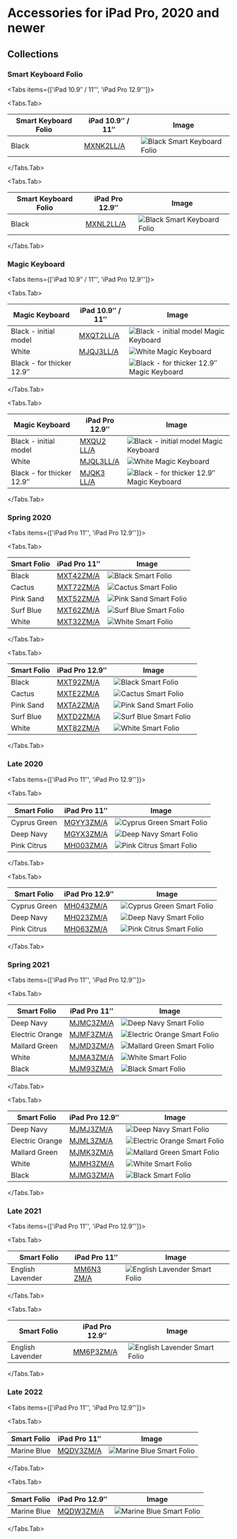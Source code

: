 
# Accessories for iPad Pro, 2020 and newer

## Collections

### Smart Keyboard Folio

<Tabs
  items={['iPad 10.9″ / 11″', 'iPad Pro 12.9″']}>

<Tabs.Tab>

| Smart Keyboard Folio | iPad 10.9″ / 11″ | Image |
| --- | --- | --- |
| Black | [MXNK2<wbr/>LL/A](/ipad_pro4/MXNK2) | ![Black Smart Keyboard Folio](/everyphone/MXNK2.png) |

</Tabs.Tab>

<Tabs.Tab>

| Smart Keyboard Folio | iPad Pro 12.9″ | Image |
| --- | --- | --- |
| Black | [MXNL2<wbr/>LL/A](/ipad_pro4/MXNL2) | ![Black Smart Keyboard Folio](/everyphone/MXNL2.png) |

</Tabs.Tab>
</Tabs>

### Magic Keyboard

<Tabs
  items={['iPad 10.9″ / 11″', 'iPad Pro 12.9″']}>

<Tabs.Tab>

| Magic Keyboard | iPad 10.9″ / 11″ | Image |
| --- | --- | --- |
| Black - initial model | [MXQT2<wbr/>LL/A](/ipad_pro4/MXQT2) | ![Black - initial model Magic Keyboard](/everyphone/MXQT2.png) |
| White | [MJQJ3<wbr/>LL/A](/ipad_pro4/MJQJ3) | ![White Magic Keyboard](/everyphone/MJQJ3.png) |
| Black - for thicker 12.9″ | [<wbr/>](/ipad_pro4/) | ![Black - for thicker 12.9″ Magic Keyboard](/everyphone/MWVG2_AV4.png) |

</Tabs.Tab>

<Tabs.Tab>

| Magic Keyboard | iPad Pro 12.9″ | Image |
| --- | --- | --- |
| Black - initial model | [MXQU2<wbr/>LL/A](/ipad_pro4/MXQU2) | ![Black - initial model Magic Keyboard](/everyphone/MXQU2.png) |
| White | [MJQL3<wbr/>LL/A](/ipad_pro4/MJQL3) | ![White Magic Keyboard](/everyphone/MJQL3.png) |
| Black - for thicker 12.9″ | [MJQK3<wbr/>LL/A](/ipad_pro4/MJQK3) | ![Black - for thicker 12.9″ Magic Keyboard](/everyphone/MJQK3.png) |

</Tabs.Tab>
</Tabs>


### Spring 2020

<Tabs
  items={['iPad Pro 11″', 'iPad Pro 12.9″']}>

<Tabs.Tab>

| Smart Folio | iPad Pro 11″ | Image |
| --- | --- | --- |
| Black | [MXT42<wbr/>ZM/A](/ipad_pro4/MXT42) | ![Black Smart Folio](/everyphone/MXT42.png) |
| Cactus | [MXT72<wbr/>ZM/A](/ipad_pro4/MXT72) | ![Cactus Smart Folio](/everyphone/MXT72.png) |
| Pink Sand | [MXT52<wbr/>ZM/A](/ipad_pro4/MXT52) | ![Pink Sand Smart Folio](/everyphone/MXT52.png) |
| Surf Blue | [MXT62<wbr/>ZM/A](/ipad_pro4/MXT62) | ![Surf Blue Smart Folio](/everyphone/MXT62.png) |
| White | [MXT32<wbr/>ZM/A](/ipad_pro4/MXT32) | ![White Smart Folio](/everyphone/MXT32.png) |

</Tabs.Tab>

<Tabs.Tab>

| Smart Folio | iPad Pro 12.9″ | Image |
| --- | --- | --- |
| Black | [MXT92<wbr/>ZM/A](/ipad_pro4/MXT92) | ![Black Smart Folio](/everyphone/MXT92.png) |
| Cactus | [MXTE2<wbr/>ZM/A](/ipad_pro4/MXTE2) | ![Cactus Smart Folio](/everyphone/MXTE2.png) |
| Pink Sand | [MXTA2<wbr/>ZM/A](/ipad_pro4/MXTA2) | ![Pink Sand Smart Folio](/everyphone/MXTA2.png) |
| Surf Blue | [MXTD2<wbr/>ZM/A](/ipad_pro4/MXTD2) | ![Surf Blue Smart Folio](/everyphone/MXTD2.png) |
| White | [MXT82<wbr/>ZM/A](/ipad_pro4/MXT82) | ![White Smart Folio](/everyphone/MXT82.png) |

</Tabs.Tab>
</Tabs>

### Late 2020

<Tabs
  items={['iPad Pro 11″', 'iPad Pro 12.9″']}>

<Tabs.Tab>

| Smart Folio | iPad Pro 11″ | Image |
| --- | --- | --- |
| Cyprus Green | [MGYY3<wbr/>ZM/A](/ipad_pro4/MGYY3) | ![Cyprus Green Smart Folio](/everyphone/MGYY3.png) |
| Deep Navy | [MGYX3<wbr/>ZM/A](/ipad_pro4/MGYX3) | ![Deep Navy Smart Folio](/everyphone/MGYX3.png) |
| Pink Citrus | [MH003<wbr/>ZM/A](/ipad_pro4/MH003) | ![Pink Citrus Smart Folio](/everyphone/MH003.png) |

</Tabs.Tab>

<Tabs.Tab>

| Smart Folio | iPad Pro 12.9″ | Image |
| --- | --- | --- |
| Cyprus Green | [MH043<wbr/>ZM/A](/ipad_pro4/MH043) | ![Cyprus Green Smart Folio](/everyphone/MH043.png) |
| Deep Navy | [MH023<wbr/>ZM/A](/ipad_pro4/MH023) | ![Deep Navy Smart Folio](/everyphone/MH023.png) |
| Pink Citrus | [MH063<wbr/>ZM/A](/ipad_pro4/MH063) | ![Pink Citrus Smart Folio](/everyphone/MH063.png) |

</Tabs.Tab>
</Tabs>

### Spring 2021

<Tabs
  items={['iPad Pro 11″', 'iPad Pro 12.9″']}>

<Tabs.Tab>

| Smart Folio | iPad Pro 11″ | Image |
| --- | --- | --- |
| Deep Navy | [MJMC3<wbr/>ZM/A](/ipad_pro4/MJMC3) | ![Deep Navy Smart Folio](/everyphone/MJMC3.png) |
| Electric Orange | [MJMF3<wbr/>ZM/A](/ipad_pro4/MJMF3) | ![Electric Orange Smart Folio](/everyphone/MJMF3.png) |
| Mallard Green | [MJMD3<wbr/>ZM/A](/ipad_pro4/MJMD3) | ![Mallard Green Smart Folio](/everyphone/MJMD3.png) |
| White | [MJMA3<wbr/>ZM/A](/ipad_pro4/MJMA3) | ![White Smart Folio](/everyphone/MJMA3.png) |
| Black | [MJM93<wbr/>ZM/A](/ipad_pro4/MJM93) | ![Black Smart Folio](/everyphone/MJM93.png) |

</Tabs.Tab>

<Tabs.Tab>

| Smart Folio | iPad Pro 12.9″ | Image |
| --- | --- | --- |
| Deep Navy | [MJMJ3<wbr/>ZM/A](/ipad_pro4/MJMJ3) | ![Deep Navy Smart Folio](/everyphone/MJMJ3.png) |
| Electric Orange | [MJML3<wbr/>ZM/A](/ipad_pro4/MJML3) | ![Electric Orange Smart Folio](/everyphone/MJML3.png) |
| Mallard Green | [MJMK3<wbr/>ZM/A](/ipad_pro4/MJMK3) | ![Mallard Green Smart Folio](/everyphone/MJMK3.png) |
| White | [MJMH3<wbr/>ZM/A](/ipad_pro4/MJMH3) | ![White Smart Folio](/everyphone/MJMH3.png) |
| Black | [MJMG3<wbr/>ZM/A](/ipad_pro4/MJMG3) | ![Black Smart Folio](/everyphone/MJMG3.png) |

</Tabs.Tab>
</Tabs>

### Late 2021

<Tabs
  items={['iPad Pro 11″', 'iPad Pro 12.9″']}>

<Tabs.Tab>

| Smart Folio | iPad Pro 11″ | Image |
| --- | --- | --- |
| English Lavender | [MM6N3<wbr/>ZM/A](/ipad_pro4/MM6N3) | ![English Lavender Smart Folio](/everyphone/MM6N3.png) |

</Tabs.Tab>

<Tabs.Tab>

| Smart Folio | iPad Pro 12.9″ | Image |
| --- | --- | --- |
| English Lavender | [MM6P3<wbr/>ZM/A](/ipad_pro4/MM6P3) | ![English Lavender Smart Folio](/everyphone/MM6P3.png) |

</Tabs.Tab>
</Tabs>

### Late 2022

<Tabs
  items={['iPad Pro 11″', 'iPad Pro 12.9″']}>

<Tabs.Tab>

| Smart Folio | iPad Pro 11″ | Image |
| --- | --- | --- |
| Marine Blue | [MQDV3<wbr/>ZM/A](/ipad_pro4/MQDV3) | ![Marine Blue Smart Folio](/everyphone/MQDV3.png) |

</Tabs.Tab>

<Tabs.Tab>

| Smart Folio | iPad Pro 12.9″ | Image |
| --- | --- | --- |
| Marine Blue | [MQDW3<wbr/>ZM/A](/ipad_pro4/MQDW3) | ![Marine Blue Smart Folio](/everyphone/MQDW3.png) |

</Tabs.Tab>
</Tabs>
